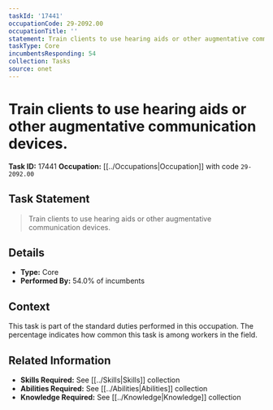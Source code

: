 ```yaml
---
taskId: '17441'
occupationCode: 29-2092.00
occupationTitle: ''
statement: Train clients to use hearing aids or other augmentative communication devices.
taskType: Core
incumbentsResponding: 54
collection: Tasks
source: onet
---
```

# Train clients to use hearing aids or other augmentative communication devices.

**Task ID:** 17441
**Occupation:** [[../Occupations|Occupation]] with code `29-2092.00`

## Task Statement

> Train clients to use hearing aids or other augmentative communication devices.

## Details

- **Type:** Core
- **Performed By:** 54.0% of incumbents

## Context

This task is part of the standard duties performed in this occupation. The percentage indicates how common this task is among workers in the field.

## Related Information

- **Skills Required:** See [[../Skills|Skills]] collection
- **Abilities Required:** See [[../Abilities|Abilities]] collection
- **Knowledge Required:** See [[../Knowledge|Knowledge]] collection
